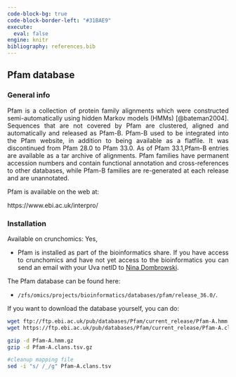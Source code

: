 ---
code-block-bg: true
code-block-border-left: "#31BAE9"
execute:
  eval: false
engine: knitr
bibliography: references.bib
---

<div style="text-align: justify">

## Pfam database

### General info

Pfam is a collection of protein family alignments which were constructed semi-automatically using hidden Markov models (HMMs) [@bateman2004]. Sequences that are not covered by Pfam are clustered, aligned and automatically and released as Pfam-B. Pfam-B used to be integrated into the Pfam website, in addition to being available as a flatfile. It was discontinued from Pfam 28.0 to Pfam 33.0. As of Pfam 33.1,Pfam-B entries are available as a tar archive of alignments. Pfam families have permanent accession numbers and contain functional annotation and cross-references to other databases, while Pfam-B families are re-generated at each release and are unannotated.

Pfam is available on the web at:

https://www.ebi.ac.uk/interpro/

### Installation

Available on crunchomics: Yes,

-   Pfam is installed as part of the bioinformatics share. If you have access to crunchomics and have not yet access to the bioinformatics you can send an email with your Uva netID to [Nina Dombrowski](n.dombrowski@uva.nl).

The Pfam database can be found here:

-    `/zfs/omics/projects/bioinformatics/databases/pfam/release_36.0/`.

If you want to download the database yourself, you can do:

```{bash}
wget ftp://ftp.ebi.ac.uk/pub/databases/Pfam/current_release/Pfam-A.hmm.gz
wget https://ftp.ebi.ac.uk/pub/databases/Pfam/current_release/Pfam-A.clans.tsv.gz

gzip -d Pfam-A.hmm.gz 
gzip -d Pfam-A.clans.tsv.gz

#cleanup mapping file 
sed -i "s/ /_/g" Pfam-A.clans.tsv
```